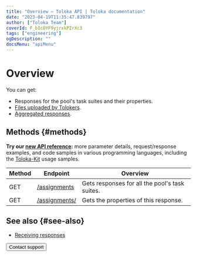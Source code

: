 ```yaml
---
title: "Overview — Toloka API | Toloka documentation"
date: "2023-04-19T11:35:47.839797"
author: ["Toloka Team"]
coverId: F_bIcOYF9yjrxkPZrXc3
tags: ["engineering"]
ogDescription: ""
docsMenu: "apiMenu"
---
```


# Overview

You can get:

- Responses for the pool's task suites and their properties.
- [Files uploaded by Tolokers](/docs/api/attachments).
- [Aggregated responses](/docs/api/aggregated-solutions).

## Methods {#methods}

<Note mode="tip" title="Tip">

**Try our [new API reference](https://toloka.ai/docs/api/api-reference/#tag--assignment):** more parameter details, request/response examples, and code samples in various programming languages, including the [Toloka-Kit](/docs/toloka-kit/) usage samples.

</Note>

Method | Endpoint | Overview
----- | ----- | -----
GET | [/assignments](/docs/api/result) | Gets responses for all the pool's task suites.
GET | [/assignments/<id>](/docs/api/get-assignment-id) | Gets the properties of this response.

## See also {#see-also}

- [Receiving responses](/docs/guide/result-of-eval)

<Button themeColor="light" view="default" size="l" type="link" url="/docs/guide/troubleshooting/support?form-source=api-get-response">Contact support</Button>
